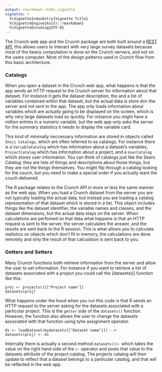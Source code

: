 ```yaml
---
output: rmarkdown::html_vignette
vignette: >
  %\VignetteIndexEntry{Vignette Title}
  %\VignetteEngine{knitr::rmarkdown}
  %\VignetteEncoding{UTF-8}
---
```


The Crunch web app and the Crucnh package are both built around a [REST API](http://docs.crunch.io/), this allows users to interact with very large survey datasets because most of the heavy computation is done on the Crunch servers, and not on the users computer. Most of the design patterns used in Crunch flow from this basic architecture. 

### Catalogs

When you open a dataset in the Crunch web app, what happens is that the app sends an HTTP request to the Crunch server for information about that dataset. For instance it gets the dataset description, the and a list of variables contained within that dataset, but the actual data is store don the server and not sent to the app. The app only loads information about variables which are actually going to be displayed on the screen, which is why very large datasets load so quickly. For instance you might have a million entries in a numeric variable, but the web app only asks the server for the summary statistics it needs to display the variable card. 

This kind of minimally neccessary information are stored in objects called `Shoji Catalogs`, which are often referred to as catalogs. For instance there is a `VariableCatalog` which has information about a dataset's variables, `ProjectCatalog` which has information about a project, and a `UserCatalog` which stores user information. You can think of catalogs just like the Sears Catalog: they are lists of things and descriptions about those things, but they are not the things themselves. You might flip through a catalog looking for the couch, but you need to make a special order if you actually want the couch delivered. 

The R package relates to the Crunch API in more or less the same manner as the web app. When you load a Crunch dataset from the server you are not typically loading the actual data, but instead you are loading a catalog representation of that dataset which is stored in a list. This object includes things like the dataset identifier, the variable names and classes, and the dataset dimensions, but the actual data stays on the server. When calculations are perfomed on that data what happens is that an HTTP request is sent to the server, the server calculates the answer, and the results are sent back to the R session. This is what allows you to calculate statistics on objects which don't fit in memory, the calculations are done remotely and only the result of that calculation is sent back to you.

### Getters and Setters

Many Crunch functions both retrieve information from the server and allow the user to set information. For instance if you want to retrieve a list of datasets associated with a project you could call the [datasets()] function like this: 
```
proj <- projects()[["Project name"]]
datasets(proj)
```

What happens under the hood when you run this code is that R sends an HTTP request to the server asking for the datasets associated with a particular project. This is the `getter` side of the `datasets()` function. However, the function also allows the user to change the datasets associated with that function using tyhe assignment operator. 

```
ds <- loadDataset(mydatasets[["Dataset name"]]) -->
datasets(proj) <- ds
```

Internally there is actually a second method `datasets()<-` which takes the value on the right hand side of the `<-` operator and posts that value to the datasets attribute of the project catalog. The projects catalog will then update to reflect that a dataset belongs to a particular catalog, and that will be reflected in the web app. 